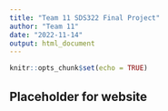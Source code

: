 ```yaml
---
title: "Team 11 SDS322 Final Project"
author: "Team 11"
date: "2022-11-14"
output: html_document
---
```


```r
knitr::opts_chunk$set(echo = TRUE)
```

## Placeholder for website